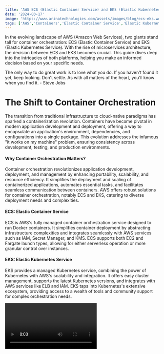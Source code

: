 ```yaml
---
title: 'AWS ECS (Elastic Container Service) and EKS (Elastic Kubernetes Service)'
date: '2024-03-17'
image: 'https://www.arinatechnologies.com/assets/images/blog/ecs-eks.webp'
tags: ['AWS','Containers','Elastic Container Service','Elastic Kubernetes Services (EKS)','Microservices architecture']
---
```


In the evolving landscape of AWS (Amazon Web Services), two giants stand tall for container orchestration: ECS (Elastic Container Service) and EKS (Elastic Kubernetes Service). With the rise of microservices architecture, the decision between ECS and EKS becomes crucial. This guide dives deep into the intricacies of both platforms, helping you make an informed decision based on your specific needs.

The only way to do great work is to love what you do. If you haven't found it yet, keep looking. Don't settle. As with all matters of the heart, you'll know when you find it. - Steve Jobs

# The Shift to Container Orchestration
The transition from traditional infrastructure to cloud-native paradigms has sparked a containerization revolution. Containers have become pivotal in modern application development and deployment, offering a way to encapsulate an application's environment, dependencies, and configurations into a single package. This evolution addresses the infamous "it works on my machine" problem, ensuring consistency across development, testing, and production environments.

#### Why Container Orchestration Matters?
Container orchestration revolutionizes application development, deployment, and management by enhancing portability, scalability, and resource efficiency. It simplifies the deployment and scaling of containerized applications, automates essential tasks, and facilitates seamless communication between containers. AWS offers robust solutions for container orchestration, notably ECS and EKS, catering to diverse deployment needs and complexities.

#### ECS: Elastic Container Service
ECS is AWS's fully managed container orchestration service designed to run Docker containers. It simplifies container deployment by abstracting infrastructure complexities and integrates seamlessly with AWS services such as IAM, Secret Manager, and KMS. ECS supports both EC2 and Fargate launch types, allowing for either serverless operation or more granular control over instances.

#### EKS: Elastic Kubernetes Service
EKS provides a managed Kubernetes service, combining the power of Kubernetes with AWS's scalability and integration. It offers easy cluster management, supports the latest Kubernetes versions, and integrates with AWS services like ELB and IAM. EKS taps into Kubernetes's extensive ecosystem, providing access to a wealth of tools and community support for complex orchestration needs.

<Video id="GZfZ2tCzLKU" title="AWS ECS (Elastic Container Service) and EKS (Elastic Kubernetes Service)"/>

# ECS vs EKS Comparison
When comparing ECS and EKS, several factors come into play, including ease of use, deployment complexity, security features, and cloud-agnostic capabilities. ECS excels in simplicity and integration with AWS services, making it ideal for straightforward applications or those heavily reliant on AWS. On the other hand, EKS offers more flexibility, an extensive ecosystem, and compatibility with Kubernetes, suitable for complex or cloud-agnostic applications.

|Feature/Aspect|	AWS ECS (Elastic Container Service)|	AWS EKS (Elastic Kubernetes Service)|
|:-------------|:--------------------------------------|:-----------------------------------------------|
|Workload Type|	Microservices, monoliths & containerized workloas|	containerized & microservices applications|
Ease of Use|	As AWS provides more deployment options, it is simpler than Kubernetes|	Can be more complex than ECS setup
Deployment|	Primarily AWS Supported tools such as CloudFormation, Terraform, CI/CD pipelines such as CodeDeploy|	Apart from Terraform, CloudFormation, CodeDeploy support, more industry support such as ArgoCD, Rancher, etc|
Service Discovery|	ECS Native|	Service Mesh setup using Istio, Cillium, OpenMesh etc
Security|	Native integration with AWS services such as IAM roles, KMS, etc.|	Apart from native Kubernetes support, also has seamless integration with AWS services
Resource Control|	Resources managed by Services, tasks, Capacity Provider and auto-scaling setup|	Pod and Node setup
Cost Model|	Pay for EC2 or Fargate setup|	Similar to ECS, need to pay for EC2 or Fargate setup|
Integration with CI/CD|	Seamless integration with AWS CodePipeline, GitHub Actions, etc.|	Similar to ECS, there are seamless integration options with AWS services but much more 3rd party services are available
Customizability|	Highly customizable account structure and policies.|	Pre-configured blueprints limit customization but ensure best practices.
Use-Cases|	ECS is well-suited for microservices, batch processing, and simple applications, offering a quick and easy setup|	EKS caters to more complex scenarios, hybrid environments, and applications requiring Kubernetes's rich feature set and community support. Cost, complexity, and integration with existing tools and workflows should also influence your choice between ECS and EKS.
# Which should you choose: ECS or EKS?
Choosing between ECS and EKS depends on your specific requirements, such as application complexity, anticipated growth, and whether you need a cloud-agnostic solution.
ECS offers simplicity and deep AWS integration, while EKS provides flexibility and a broad ecosystem where multiple 3rd party systems support EKS cluster setup and management, thus providing a more cloud agnostic option. Do consider your non-functional requirements, future growth expectations, and enterprise cloud strategy to make the best choice for your organization.

We invite you to explore the possibilities of container orchestration with Arina Technologies. Whether you're looking to simplify your application deployment with ECS or leverage the full power of Kubernetes with EKS, our team of experts is ready to guide you through every step of the journey. Join us in revolutionizing your cloud solutions, and let's build the future of application development and deployment together.
For more information on our services and how we can help your business thrive in the cloud, please visit our website or contact us directly. Stay tuned for more insights and updates from Arina Technologies by subscribing to our blog and following us on social media.